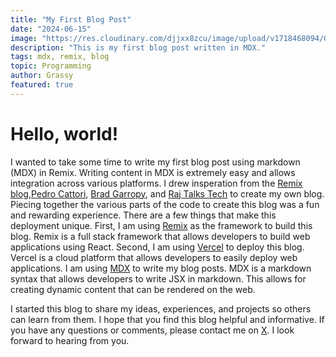 ```yaml
---
title: "My First Blog Post"
date: "2024-06-15"
image: "https://res.cloudinary.com/djjxx8zcu/image/upload/v1718468094/Grassys%20Notebook/Posts/My_First_Post_Cover_Image_gkmku8.png"
description: "This is my first blog post written in MDX."
tags: mdx, remix, blog
topic: Programming
author: Grassy
featured: true
---
```


# Hello, world!

I wanted to take some time to write my first blog post using markdown (MDX) in Remix. Writing content in MDX is extremely easy and allows integration across various platforms. I drew insperation from the [Remix blog](https://remix.run/blog),[Pedro Cattori](https://github.com/pcattori/remix-blog-mdx), [Brad Garropy](https://github.com/bradgarropy/bradgarropy.com/), and [Raj Talks Tech](https://www.youtube.com/@raj_talks_tech) to create my own blog. Piecing together the various parts of the code to create this blog was a fun and rewarding experience. There are a few things that make this deployment unique. First, I am using [Remix](https://remix.run) as the framework to build this blog. Remix is a full stack framework that allows developers to build web applications using React. Second, I am using [Vercel](https://vercel.com) to deploy this blog. Vercel is a cloud platform that allows developers to easily deploy web applications. I am using [MDX](https://mdxjs.com) to write my blog posts. MDX is a markdown syntax that allows developers to write JSX in markdown. This allows for creating dynamic content that can be rendered on the web. 

I started this blog to share my ideas, experiences, and projects so others can learn from them. I hope that you find this blog helpful and informative. If you have any questions or comments, please contact me on [X](https://x.com/JasonNoll4). I look forward to hearing from you.

